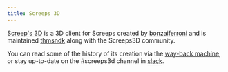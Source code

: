 ```yaml
---
title: Screeps 3D
---
```


[Screep's 3D](https://github.com/thmsndk/Screeps3D/releases) is a 3D client for Screeps created by [bonzaiferroni](https://github.com/bonzaiferroni/Screeps3D) and is maintained [thmsndk](https://github.com/thmsndk/Screeps3D) along with the Screeps3D community.

You can read some of the history of its creation via the [way-back machine](https://web.archive.org/web/20180816225435/http://screeps.high5r.com/making-a-screeps-client/), or stay up-to-date on the #screeps3d channel in [slack](/Community_Communication).